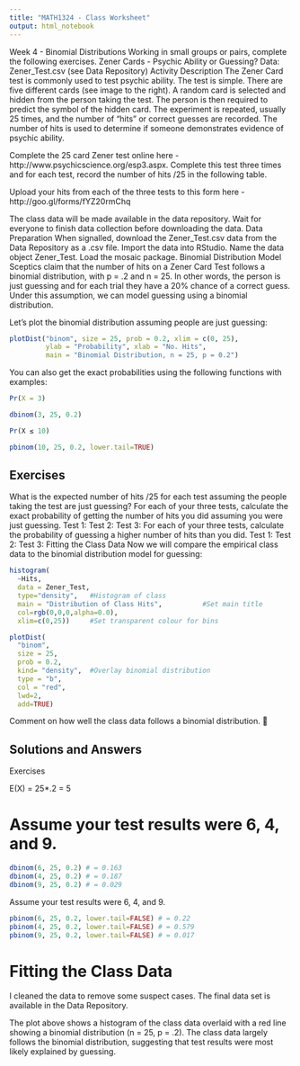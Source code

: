 ```yaml
---
title: "MATH1324 - Class Worksheet"
output: html_notebook
---
```



Week 4 - Binomial Distributions
Working in small groups or pairs, complete the following exercises.
Zener Cards - Psychic Ability or Guessing?
Data: Zener_Test.csv (see Data Repository)
Activity Description
The Zener Card test is commonly used to test psychic ability. The test is simple. There are five different cards (see image to the right). A random card is selected and hidden from the person taking the test. The person is then required to predict the symbol of the hidden card. The experiment is repeated, usually 25 times, and the number of “hits” or correct guesses are recorded. The number of hits is used to determine if someone demonstrates evidence of psychic ability.

Complete the 25 card Zener test online here - http://www.psychicscience.org/esp3.aspx. Complete this test three times and for each test, record the number of hits /25 in the following table.

Upload your hits from each of the three tests to this form here - http://goo.gl/forms/fYZ20rmChq

The class data will be made available in the data repository. Wait for everyone to finish data collection before downloading the data.
Data Preparation
When signalled, download the Zener_Test.csv data from the Data Repository as a .csv file. Import the data into RStudio. Name the data object Zener_Test. Load the mosaic package.
Binomial Distribution Model
Sceptics claim that the number of hits on a Zener Card Test follows a binomial distribution, with p = .2 and n = 25. In other words, the person is just guessing and for each trial they have a 20% chance of a correct guess. Under this assumption, we can model guessing using a binomial distribution.

Let’s plot the binomial distribution assuming people are just guessing:

```r
plotDist("binom", size = 25, prob = 0.2, xlim = c(0, 25),
         ylab = "Probability", xlab = "No. Hits",
         main = "Binomial Distribution, n = 25, p = 0.2")
```
You can also get the exact probabilities using the following functions with examples:


```r
Pr(X = 3)

dbinom(3, 25, 0.2)

Pr(X ≤ 10)

pbinom(10, 25, 0.2, lower.tail=TRUE)
```

## Exercises

What is the expected number of hits /25 for each test assuming the people taking the test are just guessing?
For each of your three tests, calculate the exact probability of getting the number of hits you did assuming you were just guessing.
Test 1:
Test 2:
Test 3:
For each of your three tests, calculate the probability of guessing a higher number of hits than you did.
Test 1:
Test 2:
Test 3:
Fitting the Class Data
Now we will compare the empirical class data to the binomial distribution model for guessing:

```r
histogram(
  ~Hits,
  data = Zener_Test,
  type="density", 	#Histogram of class
  main = "Distribution of Class Hits",			#Set main title
  col=rgb(0,0,0,alpha=0.0),
  xlim=c(0,25))		#Set transparent colour for bins

plotDist(
  "binom",
  size = 25,
  prob = 0.2,
  kind= "density",	#Overlay binomial distribution
  type = "b",
  col = "red",
  lwd=2, 
  add=TRUE)
```

Comment on how well the class data follows a binomial distribution.


## Solutions and Answers

Exercises

E(X) = 25*.2 = 5

# Assume your test results were 6, 4, and 9.

```r
dbinom(6, 25, 0.2) # = 0.163
dbinom(4, 25, 0.2) # = 0.187
dbinom(9, 25, 0.2) # = 0.029
```

Assume your test results were 6, 4, and 9.

```r
pbinom(6, 25, 0.2, lower.tail=FALSE) # = 0.22
pbinom(4, 25, 0.2, lower.tail=FALSE) # = 0.579
pbinom(9, 25, 0.2, lower.tail=FALSE) # = 0.017
```


# Fitting the Class Data

I cleaned the data to remove some suspect cases. The final data set is available in the Data Repository.

The plot above shows a histogram of the class data overlaid with a red line showing a binomial distribution (n = 25, p = .2). The class data largely follows the binomial distribution, suggesting that test results were most likely explained by guessing.
